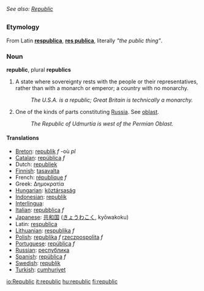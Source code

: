 ''See also: [[Republic]]''
=={{en}}==

===Etymology===

From Latin '''[[respublica]]''', '''[[res publica]]''', literally ''"the public thing"''.

===Noun===
'''republic''', plural '''republics'''

#A state where sovereignty rests with the people or their representatives, rather than with a monarch or emperor; a country with no monarchy.
#: ''The U.S.A. is a republic; Great Britain is technically a monarchy.''
#One of the kinds of parts constituting [[Russia]]. See [[oblast]].
#:''The Republic of Udmurtia is west of the Permian Oblast.''

====Translations====

*[[Breton]]: [[republik]] ''f'' -où ''pl''
*[[Catalan]]: [[república]] ''f''
*Dutch: [[republiek]] '' ''
*[[Finnish]]: [[tasavalta]]
*French: [[république]] ''f''
*Greek: Δημοκρατία
*[[Hungarian]]: [[köztársaság]]
*[[Indonesian]]: [[republik]]
*[[Interlingua]]: [[]]
*[[Italian]]: [[repubblica]] ''f''
*[[Japanese]]: [[共和国]] ([[きょうわこく]], kyōwakoku)
*Latin: [[respublica]]
*[[Lithuanian]]: [[respublika]] ''f''
*[[Polish]]: [[republika]] ''f'' [[rzeczpospolita]] ''f''
*[[Portuguese]]: [[república]] ''f''
*[[Russian]]: [[республика]]
*[[Spanish]]: [[república]] ''f''
*[[Swedish]]: [[republik]] '' ''
*[[Turkish]]: [[cumhuriyet]]

[[io:Republic]]
[[it:republic]]
[[hu:republic]]
[[fi:republic]]